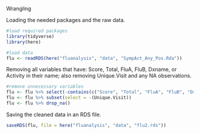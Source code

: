 Wrangling

Loading the needed packages and the raw data.
```r
#load required packages
library(tidyverse)
library(here)
```

```r
#load data
flu <- readRDS(here("fluanalysis", "data", "SympAct_Any_Pos.Rda"))
```

Removing all variables that have: Score, Total, FluA, FluB, Dxname, or Activity in their name; also removing Unique.Visit and any NA observations. 
```r
#remove unnecessary variables
flu <- flu %>% select(-contains(c("Score", "Total", "FluA", "FluB", "Dxname", "Activity")))
flu <- flu %>% subset(select = -(Unique.Visit))
flu <- flu %>% drop_na()
```

Saving the cleaned data in an RDS file. 
```r
saveRDS(flu, file = here("fluanalysis", "data", "flu2.rds"))
```

